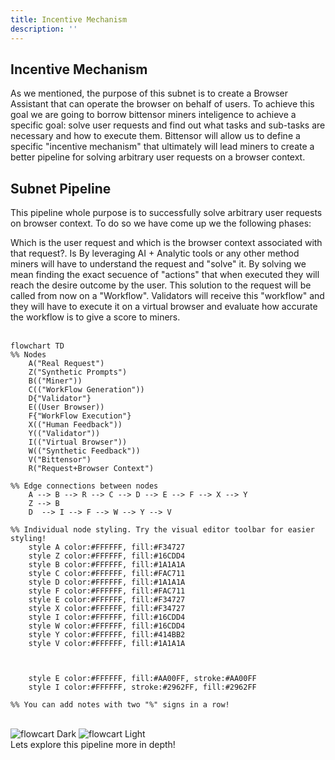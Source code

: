 ```yaml
---
title: Incentive Mechanism
description: ''
---
```


## Incentive Mechanism

As we mentioned, the purpose of this subnet is to create a Browser Assistant that can operate the browser on behalf of users. To achieve this goal we are going to borrow bittensor miners inteligence to achieve a specific goal: solve user requests and find out what tasks and sub-tasks are necessary and how to execute them. Bittensor will allow us to define a specific "incentive mechanism" that ultimately will lead miners to create a better pipeline for solving arbitrary user requests on a browser context. 

## Subnet Pipeline

This pipeline whole purpose is to successfully solve arbitrary user requests on browser context. To do so we have come up we the following phases:

<Steps>
  <Step title="User request definition">
    Which is the user request and which is the browser context associated with that request?. Is
  </Step>
  <Step title="Workflow Generation">
    By leveraging AI + Analytic tools or any other method miners will have to understand the request and "solve" it. By solving we mean finding the exact secuence of "actions" that when executed they will reach the desire outcome by the user. This solution to the request will be called from now on a "Workflow".
  </Step>
  <Step title="Workflow Validation">
    Validators will receive this "workflow" and they will have to execute it on a virtual browser and evaluate how accurate the workflow is to give a score to miners.
  </Step>
</Steps>


<br/>


<br/>

```mermaid
flowchart TD
%% Nodes
    A("Real Request")
    Z("Synthetic Prompts")
    B(("Miner"))
    C(("WorkFlow Generation"))
    D{"Validator"}
    E((User Browser))
    F{"WorkFlow Execution"}
    X(("Human Feedback"))
    Y(("Validator"))
    I(("Virtual Browser"))
    W(("Synthetic Feedback"))
    V("Bittensor")
    R("Request+Browser Context")

%% Edge connections between nodes
    A --> B --> R --> C --> D --> E --> F --> X --> Y
    Z --> B
    D  --> I --> F --> W --> Y --> V

%% Individual node styling. Try the visual editor toolbar for easier styling!
    style A color:#FFFFFF, fill:#F34727
    style Z color:#FFFFFF, fill:#16CDD4
    style B color:#FFFFFF, fill:#1A1A1A
    style C color:#FFFFFF, fill:#FAC711
    style D color:#FFFFFF, fill:#1A1A1A
    style F color:#FFFFFF, fill:#FAC711
    style E color:#FFFFFF, fill:#F34727
    style X color:#FFFFFF, fill:#F34727
    style I color:#FFFFFF, fill:#16CDD4
    style W color:#FFFFFF, fill:#16CDD4
    style Y color:#FFFFFF, fill:#414BB2
    style V color:#FFFFFF, fill:#1A1A1A



    style E color:#FFFFFF, fill:#AA00FF, stroke:#AA00FF
    style I color:#FFFFFF, stroke:#2962FF, fill:#2962FF

%% You can add notes with two "%" signs in a row!

```
<br/>

<Frame><img
  className="hidden dark:block"
  src="/images/incentive-mechanism-fc.png"
  alt="flowcart Dark"
/></Frame>

<Frame><img
  className="block dark:hidden"
  src="/images/incentive-mechanism-fc.png"
  alt="flowcart Light"
/></Frame>

<br/>


<Card title="Request Generation"  href="/browser-assistance-subnet/request-generation">
  Lets explore this pipeline more in depth!
</Card>
